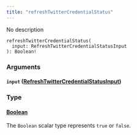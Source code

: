 ```yaml
---
title: "refreshTwitterCredentialStatus"
---
```


No description

```
refreshTwitterCredentialStatus(
  input: RefreshTwitterCredentialStatusInput
): Boolean!

```

### Arguments[](#arguments "Direct link to heading")

#### `input` ([RefreshTwitterCredentialStatusInput](/developer/graphql-api/references/inputs/refresh-twitter-credential-status-input))[](#input-refreshtwittercredentialstatusinput "Direct link to heading")

### Type[](#type "Direct link to heading")

#### [Boolean](/developer/graphql-api/references/scalars/boolean)[](#boolean "Direct link to heading")

The `Boolean` scalar type represents `true` or `false`.
